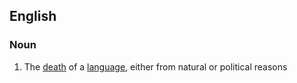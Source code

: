 {{rfv}}
==English==
===Noun===
{{wikipedia}}
{{en-noun|-}}

# The [[death]] of a [[language]], either from natural or political reasons